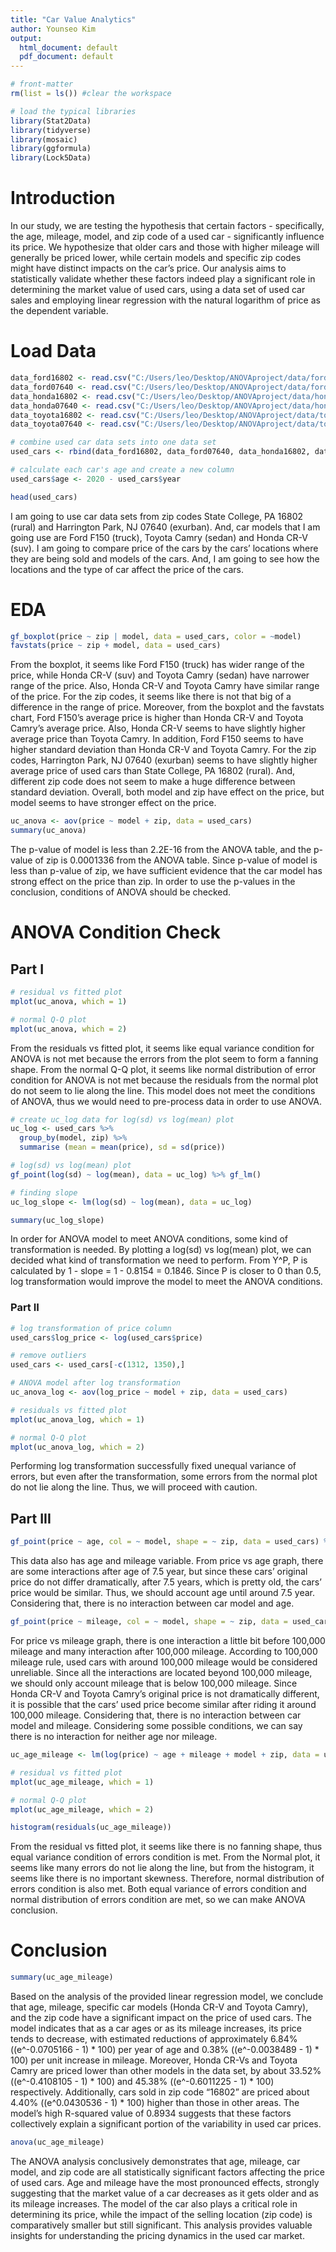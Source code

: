 ---
title: "Car Value Analytics"
author: Younseo Kim
output:
  html_document: default
  pdf_document: default
---

```{r, echo=F, include=F}
# front-matter
rm(list = ls()) #clear the workspace

# load the typical libraries
library(Stat2Data)
library(tidyverse)
library(mosaic)
library(ggformula)
library(Lock5Data)
```

# Introduction
In our study, we are testing the hypothesis that certain factors - specifically, the age, mileage, model, and zip code of a used car - significantly influence its price. We hypothesize that older cars and those with higher mileage will generally be priced lower, while certain models and specific zip codes might have distinct impacts on the car's price. Our analysis aims to statistically validate whether these factors indeed play a significant role in determining the market value of used cars, using a data set of used car sales and employing linear regression with the natural logarithm of price as the dependent variable.

# Load Data 

```{r}
data_ford16802 <- read.csv("C:/Users/leo/Desktop/ANOVAproject/data/ford16802.csv")
data_ford07640 <- read.csv("C:/Users/leo/Desktop/ANOVAproject/data/ford07640.csv")
data_honda16802 <- read.csv("C:/Users/leo/Desktop/ANOVAproject/data/honda16802.csv")
data_honda07640 <- read.csv("C:/Users/leo/Desktop/ANOVAproject/data/honda07640.csv")
data_toyota16802 <- read.csv("C:/Users/leo/Desktop/ANOVAproject/data/toyota16802.csv")
data_toyota07640 <- read.csv("C:/Users/leo/Desktop/ANOVAproject/data/toyota07640.csv")
```

```{r}
# combine used car data sets into one data set
used_cars <- rbind(data_ford16802, data_ford07640, data_honda16802, data_honda07640, data_toyota16802, data_toyota07640)

# calculate each car's age and create a new column
used_cars$age <- 2020 - used_cars$year

head(used_cars)
```

I am going to use car data sets from zip codes State College, PA 16802 (rural) and Harrington Park, NJ 07640 (exurban). And, car models that I am going use are Ford F150 (truck), Toyota Camry (sedan) and Honda CR-V (suv). I am going to compare price of the cars by the cars' locations where they are being sold and models of the cars. And, I am going to see how the locations and the type of car affect the price of the cars. 

# EDA

```{r}
gf_boxplot(price ~ zip | model, data = used_cars, color = ~model)
favstats(price ~ zip + model, data = used_cars)
```

From the boxplot, it seems like Ford F150 (truck) has wider range of the price, while Honda CR-V (suv) and Toyota Camry (sedan) have narrower range of the price. Also, Honda CR-V and Toyota Camry have similar range of the price. For the zip codes, it seems like there is not that big of a difference in the range of price. Moreover, from the boxplot and the favstats chart, Ford F150's average price is higher than Honda CR-V and Toyota Camry's average price. Also, Honda CR-V seems to have slightly higher average price than Toyota Camry. In addition, Ford F150 seems to have higher standard deviation than Honda CR-V and Toyota Camry. For the zip codes, Harrington Park, NJ 07640 (exurban) seems to have slightly higher average price of used cars than State College, PA 16802 (rural). And, different zip code does not seem to make a huge difference between standard deviation. Overall, both model and zip have effect on the price, but model seems to have stronger effect on the price.

```{r}
uc_anova <- aov(price ~ model + zip, data = used_cars)
summary(uc_anova)
```

The p-value of model is less than 2.2E-16 from the ANOVA table, and the p-value of zip is 0.0001336 from the ANOVA table. Since p-value of model is less than p-value of zip, we have sufficient evidence that the car model has strong effect on the price than zip. In order to use the p-values in the conclusion, conditions of ANOVA should be checked.

# ANOVA Condition Check

## Part I

```{r}
# residual vs fitted plot
mplot(uc_anova, which = 1)

# normal Q-Q plot
mplot(uc_anova, which = 2)
```

From the residuals vs fitted plot, it seems like equal variance condition for ANOVA is not met because the errors from the plot seem to form a fanning shape. From the normal Q-Q plot, it seems like normal distribution of error condition for ANOVA is not met because the residuals from the normal plot do not seem to lie along the line. This model does not meet the conditions of ANOVA, thus we would need to pre-process data in order to use ANOVA.

```{r}
# create uc_log data for log(sd) vs log(mean) plot
uc_log <- used_cars %>% 
  group_by(model, zip) %>%
  summarise (mean = mean(price), sd = sd(price))

# log(sd) vs log(mean) plot
gf_point(log(sd) ~ log(mean), data = uc_log) %>% gf_lm()

# finding slope
uc_log_slope <- lm(log(sd) ~ log(mean), data = uc_log)

summary(uc_log_slope)
```

In order for ANOVA model to meet ANOVA conditions, some kind of transformation is needed. By plotting a log(sd) vs log(mean) plot, we can decided what kind of transformation we need to perform. From Y^P, P is calculated by 1 - slope = 1 - 0.8154 = 0.1846. Since P is closer to 0 than 0.5, log transformation would improve the model to meet the ANOVA conditions.

### Part II

```{r}
# log transformation of price column
used_cars$log_price <- log(used_cars$price)

# remove outliers
used_cars <- used_cars[-c(1312, 1350),]

# ANOVA model after log transformation
uc_anova_log <- aov(log_price ~ model + zip, data = used_cars)

# residuals vs fitted plot
mplot(uc_anova_log, which = 1)

# normal Q-Q plot
mplot(uc_anova_log, which = 2)
```

Performing log transformation successfully fixed unequal variance of errors, but even after the transformation, some errors from the normal plot do not lie along the line. Thus, we will proceed with caution.

## Part III

```{r}
gf_point(price ~ age, col = ~ model, shape = ~ zip, data = used_cars) %>% gf_lm()
```

This data also has age and mileage variable. From price vs age graph, there are some interactions after age of 7.5 year, but since these cars' original price do not differ dramatically, after 7.5 years, which is pretty old, the cars' price would be similar. Thus, we should account age until around 7.5 year. Considering that, there is no interaction between car model and age.

```{r}
gf_point(price ~ mileage, col = ~ model, shape = ~ zip, data = used_cars) %>% gf_lm()
```

For price vs mileage graph, there is one interaction a little bit before 100,000 mileage and many interaction after 100,000 mileage. According to 100,000 mileage rule, used cars with around 100,000 mileage would be considered unreliable. Since all the interactions are located beyond 100,000 mileage, we should only account mileage that is below 100,000 mileage. Since Honda CR-V and Toyota Camry's original price is not dramatically different, it is possible that the cars' used price become similar after riding it around 100,000 mileage. Considering that, there is no interaction between car model and mileage. Considering some possible conditions, we can say there is no interaction for neither age nor mileage. 

```{r}
uc_age_mileage <- lm(log(price) ~ age + mileage + model + zip, data = used_cars)

# residual vs fitted plot
mplot(uc_age_mileage, which = 1)

# normal Q-Q plot
mplot(uc_age_mileage, which = 2)

histogram(residuals(uc_age_mileage))
```

From the residual vs fitted plot, it seems like there is no fanning shape, thus equal variance condition of errors condition is met. From the Normal plot, it seems like many errors do not lie along the line, but from the histogram, it seems like there is no important skewness. Therefore, normal distribution of errors condition is also met. Both equal variance of errors condition and normal distribution of errors condition are met, so we can make ANOVA conclusion. 

# Conclusion

```{r}
summary(uc_age_mileage)
```

Based on the analysis of the provided linear regression model, we conclude that age, mileage, specific car models (Honda CR-V and Toyota Camry), and the zip code have a significant impact on the price of used cars. The model indicates that as a car ages or as its mileage increases, its price tends to decrease, with estimated reductions of approximately 6.84% ((e^-0.0705166 - 1) * 100) per year of age and 0.38% ((e^-0.0038489 - 1) * 100) per unit increase in mileage. Moreover, Honda CR-Vs and Toyota Camry are priced lower than other models in the data set, by about 33.52% ((e^-0.4108105 - 1) * 100) and 45.38% ((e^-0.6011225 - 1) * 100) respectively. Additionally, cars sold in zip code "16802" are priced about 4.40% ((e^0.0430536 - 1) * 100) higher than those in other areas. The model's high R-squared value of 0.8934 suggests that these factors collectively explain a significant portion of the variability in used car prices.

```{r}
anova(uc_age_mileage)
```

The ANOVA analysis conclusively demonstrates that age, mileage, car model, and zip code are all statistically significant factors affecting the price of used cars. Age and mileage have the most pronounced effects, strongly suggesting that the market value of a car decreases as it gets older and as its mileage increases. The model of the car also plays a critical role in determining its price, while the impact of the selling location (zip code) is comparatively smaller but still significant. This analysis provides valuable insights for understanding the pricing dynamics in the used car market.
